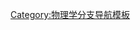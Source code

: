 {{Navbox
 | name           = 凝聚体物理学话题
 | title          = [[凝聚态物理学]]
 | image          = [[file:QuantumPhaseTransition(zh-cn).png|frameless]]
 | caption        = [[二级相变|二级]][[量子相变]]的[[相图]]
 | state          = {{{state|autocollapse}}}
 | bodyclass      = hlist

 | group1 = [[物质状态]]
 | list1 =
* [[固体]]
* [[液体]]
* [[气体]]
* [[玻色-爱因斯坦凝聚]]
* [[费米凝聚]]
* [[费米气体]]
* [[朗道费米液体理论|费米液体]]
* [[超固体]]
* [[超流体]]
* [[拉廷格液体]]
* [[时间晶体]]

 | group2 = 相现象
 | list2 = 
* [[相变#序参量|序参量]]
* [[相变]]

 | group3 = 电子态相
 | list3  = 
* [[能带结构]]
* [[绝缘体]]
* [[莫特绝缘体]]
* [[半导体]]
* [[半金属]]
* [[导体]]
* [[超导体]]
* [[热电效应]]
* [[压电效应]]
* [[铁电性]]
* [[拓扑绝缘体]]

 | group4 = 电子现象
 | list4 =
* [[量子霍尔效应]]
* {{le|自旋霍尔效应|Spin Hall effect}}
* [[近藤效应]]

 | group5 = 磁相
 | list5 =
* [[抗磁性]]
* [[超抗磁性]]
* [[顺磁性]]
* [[超顺磁性]]
* [[铁磁性]]
* [[反铁磁性]]
* {{le|变磁性|metamagnetism}}
* [[自旋玻璃]]

 | group6 = [[准粒子]]
 | list6  = 
* [[声子]]
* [[激子]]
* [[电浆子]]
* [[电磁极化子]]
* {{le|极化子|Polaron}}
* [[磁振子]]

 | group7 = [[软物质]]
 | list7 =
* [[无定形体]]
* {{le|颗粒物质|Granular material}}
* [[液晶]]
* [[聚合物]]

 | group8 = 相关研究者
 | list8 =
* [[詹姆斯·克拉克·麦克斯韦|麦克斯韦]]
* [[约翰内斯·范德瓦耳斯|范德瓦耳斯]]
* [[彼得·德拜|德拜]]
* [[费利克斯·布洛赫|布洛赫]]
* [[拉斯·昂萨格|昂萨格]]
* [[内维尔·莫特|莫特]]
* [[鲁道夫·佩尔斯|佩尔斯]] 
* [[列夫·朗道|朗道]]
* {{le|拉廷格|Luttinger}}
* [[菲利普·安德森|安德森]]
* [[约翰·巴丁|巴丁]]
* [[利昂·库珀|库珀]]
* [[约翰·施里弗|施里弗]]
* [[布赖恩·约瑟夫森|约瑟夫森]]
* [[沃尔特·科恩|科恩]]
* {{le|卡达诺夫|Leo Kadanoff}}
* [[费舍尔]]<!-- [[Contributors to ...|''others'']] -->

| below = 
* {{icon|category}} '''[[:Category:凝聚体物理学|分类]]'''
* {{icon|commons}} '''[[commons:Category:Condensed matter physics|共享]]'''
* {{icon|portal}}'''[[Portal:物理学|物理学主题]]'''
* {{Icon|WikiProject}} '''[[WikiProject:物理学|物理学专题]]'''

}}<noinclude>
{{collapsible option}}

[[Category:物理学分支导航模板]]
</noinclude>